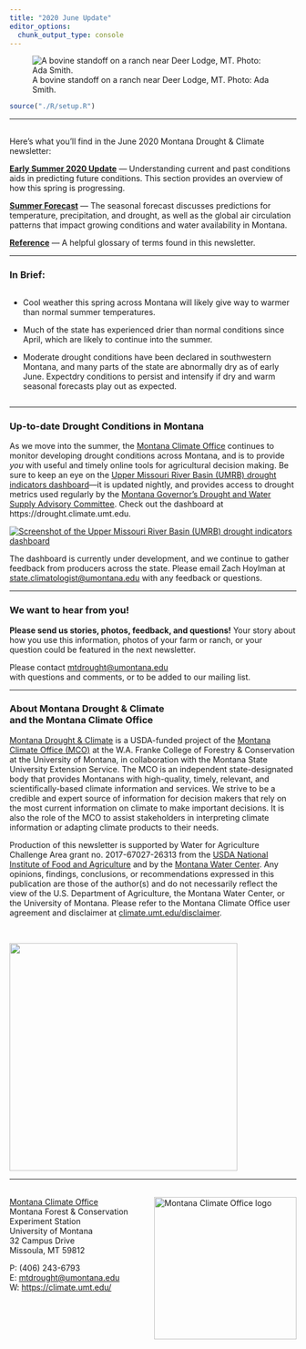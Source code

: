 ```yaml
---
title: "2020 June Update"
editor_options: 
  chunk_output_type: console
---
```


![A bovine standoff on a ranch near Deer Lodge, MT. Photo: Ada Smith.](./img/ada_smith_standoff.jpg)

```r
source("./R/setup.R")
```

---

## {-}
Here's what you'll find in the June 2020 Montana Drought & Climate newsletter:

[**Early Summer 2020 Update**](./review.html) --- Understanding current and past conditions aids in predicting future conditions. This section provides an overview of how this spring is progressing.

[**Summer Forecast**](./forecast.html) --- The seasonal forecast discusses predictions for temperature, precipitation, and drought, as well as the global air circulation patterns that impact growing conditions and water availability in Montana.

[**Reference**](./reference.html) --- A helpful glossary of terms found in this newsletter.

---

### In Brief:{-}

<div style="-webkit-columns: 2 300px;-moz-columns: 2 300px;columns: 2 300px;">
* Cool weather this spring across Montana will likely give way to warmer than normal summer temperatures.

* Much of the state has experienced drier than normal conditions since April, which are likely to continue into the summer.

* Moderate drought conditions have been declared in southwestern Montana, and many parts of the state are abnormally dry as of early June. Expectdry conditions to persist and intensify if dry and warm seasonal forecasts play out as expected.

</div>

-----

### Up-to-date Drought Conditions in Montana {-}

As we move into the summer, the [Montana Climate Office](https://climate.umt.edu/) continues to monitor developing drought conditions across Montana, and is to provide *you* with useful and timely online tools for agricultural decision making. Be sure to keep an eye on the [Upper Missouri River Basin (UMRB) drought indicators dashboard](https://drought.climate.umt.edu)---it is updated nightly, and provides access to drought metrics used regularly by the [Montana Governor’s Drought and Water Supply Advisory Committee](http://dnrc.mt.gov/divisions/water/drought-management/drought-committee/monitoring-sub-committee-msc). Check out the dashboard at https://drought.climate.umt.edu.

[![](./img/drought_dashboard.jpg "Screenshot of the Upper Missouri River Basin (UMRB) drought indicators dashboard")](https://drought.climate.umt.edu)

The dashboard is currently under development, and we continue to gather feedback from producers across the state. Please email Zach Hoylman at [state.climatologist@umontana.edu](mailto:state.climatologist@umontana.edu) with any feedback or questions.

-----


### We want to hear from you! {-}
**Please send us stories, photos, feedback, and questions!** Your story about how you use this information, photos of your farm or ranch, or your question could be featured in the next newsletter.

Please contact [mtdrought@umontana.edu](mailto:mtdrought@umontana.edu)<br> with questions and comments, or to be added to our mailing list.

-----

### About **Montana Drought & Climate**<br>and the **Montana Climate Office** {-}
[Montana Drought & Climate](https://climate.umt.edu/mtdrought/) is a USDA-funded project of the [Montana Climate Office (MCO)](https://climate.umt.edu/) at the W.A. Franke College of Forestry & Conservation at the University of Montana, in collaboration with the Montana State University Extension Service. The MCO is an independent state-designated body that provides Montanans with high-quality, timely, relevant, and scientifically-based climate information and services. We strive to be a credible and expert source of information for decision makers that rely on the most current information on climate to make important decisions. It is also the role of the MCO to assist stakeholders in interpreting climate information or adapting climate products to their needs.

Production of this newsletter is supported by Water for Agriculture Challenge Area grant no. 2017-67027-26313 from the [USDA National Institute of Food and Agriculture](https://nifa.usda.gov/) and by the [Montana Water Center](https://www.montanawatercenter.org/). Any opinions, findings, conclusions, or recommendations expressed in this publication are those of the author(s) and do not necessarily reflect the view of the U.S. Department of Agriculture, the Montana Water Center, or the University of Montana. Please refer to the Montana Climate Office user agreement and disclaimer at [climate.umt.edu/disclaimer](https://climate.umt.edu/disclaimer/).

<br>
<div style="text-align: left;">
![](./img/NIFA_logo.jpg){style="width:400px;"}
</div>

-----

<br>
<a href="https://climate.umt.edu/" target="_blank">
  <img src="./img/MCO_logo.svg" alt="Montana Climate Office logo" style="width:250px;float:right;">
</a>
[Montana Climate Office](https://climate.umt.edu/)<br>
Montana Forest & Conservation Experiment Station<br>
University of Montana<br>
32 Campus Drive<br>
Missoula, MT 59812<br>

P: (406) 243-6793<br>
E: [mtdrought@umontana.edu](mailto:mtdrought@umontana.edu)<br>
W: [https://climate.umt.edu/](https://climate.umt.edu/)
